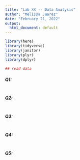 ```yaml
---
title: "Lab XX -- Data Analysis"
author: "Melissa Juarez"
date: "February 21, 2022"
output:
  html_document: default
---
```


```r
library(here)
library(tidyverse)
library(janitor)
library(plyr)
library(dplyr)

## read data

```

##### Q1: 

```r

```



##### Q2: 

```r

```


##### Q3: 


```r

```


##### Q4: 

```r

```


##### Q5: 

```r

```

